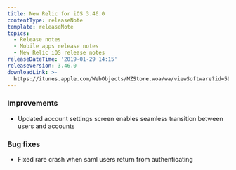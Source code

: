 ```yaml
---
title: New Relic for iOS 3.46.0
contentType: releaseNote
template: releaseNote
topics:
  - Release notes
  - Mobile apps release notes
  - New Relic iOS release notes
releaseDateTime: '2019-01-29 14:15'
releaseVersion: 3.46.0
downloadLink: >-
  https://itunes.apple.com/WebObjects/MZStore.woa/wa/viewSoftware?id=594038638&mt=8
---
```


### Improvements

* Updated account settings screen enables seamless transition between users and accounts

### Bug fixes

* Fixed rare crash when saml users return from authenticating
